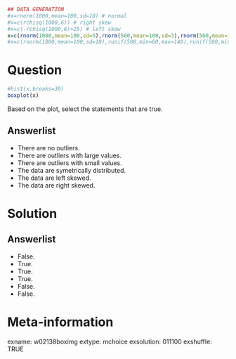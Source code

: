 ```r
## DATA GENERATION
#x=rnorm(1000,mean=100,sd=10) # normal
#x=c(rchisq(1000,6)) # right skew
#x=c(-rchisq(1000,6)+25) # left skew
x=c(rnorm(1000,mean=100,sd=5),rnorm(500,mean=100,sd=3),rnorm(500,mean=100, sd=1)) # leptokurtic
#x=c(rnorm(1000,mean=100,sd=10),runif(500,min=60,max=140),runif(500,min=70, max=130)) #platykurtic
```


Question
========
```r

#hist(x,breaks=30)
boxplot(x)
```

Based on the plot, select the statements that are true.

Answerlist
----------
* There are no outliers.
* There are outliers with large values.
* There are outliers with small values.
* The data are symetrically distributed.
* The data are left skewed.
* The data are right skewed.


Solution
========

Answerlist
----------
* False.
* True.
* True.
* True.
* False.
* False.


Meta-information
================
exname: w02138boximg
extype: mchoice
exsolution: 011100
exshuffle: TRUE